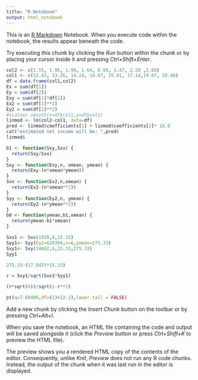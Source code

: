 ```yaml
---
title: "R Notebook"
output: html_notebook
---
```


This is an [R Markdown](http://rmarkdown.rstudio.com) Notebook. When you execute code within the notebook, the results appear beneath the code. 

Try executing this chunk by clicking the *Run* button within the chunk or by placing your cursor inside it and pressing *Ctrl+Shift+Enter*. 

```r
col2 <- c(1.55, 1.95, 1.98, 1.64, 0.89, 1.47, 2.28 ,2.60)
col1 <- c(12.42, 13.26, 14.24, 14.87, 15.41, 17.14,19.07, 20.46)
df = data.frame(col1,col2)
Ex = sum(df[1])
Ey = sum(df[2])
Exy = sum(df[1]*df[2])
Ex2 = sum(df[1]**2)
Ey2 = sum(df[2]**2)
#scatter.smooth(x=df$col1,y=df$col2)
linmod <- lm(col2~col1, data=df)
pred <- linmod$coefficients[1] + linmod$coefficients[2]* 18.0
cat("estimated net income will be: ",pred)
linmod$
```


```r
b1 <- function(Sxy,Sxx) {
  return(Sxy/Sxx)
}
Sxy <- function(Exy,n, xmean, ymean) {
  return(Exy-(n*xmean*ymean))
}
Sxx <- function(Ex2,n,xmean) {
  return(Ex2-(n*xmean**2))
}
Syy <- function(Ey2,n, ymean) {
  return(Ey2-(n*ymean**2))
}
b0 <- function(ymean,b1,xmean) {
  return(ymean-b1*xmean)
}
```



```r
Sxx1 <- Sxx(1930,6,15.33)
Syy1<- Syy(Ey2=620394,n=6,ymean=275.33)
Sxy1<- Sxy(34602,6,15.33,275.33)
Syy1
```
```r
275.33-(17.8425*15.33)
```
```r
r = Sxy1/sqrt(Sxx1*Syy1)
```


```r
(r*sqrt(4))/sqrt(1-r**2)
```
```r
pt(q=7.68406,df=(23+22-2),lower.tail = FALSE)
```


Add a new chunk by clicking the *Insert Chunk* button on the toolbar or by pressing *Ctrl+Alt+I*.

When you save the notebook, an HTML file containing the code and output will be saved alongside it (click the *Preview* button or press *Ctrl+Shift+K* to preview the HTML file).

The preview shows you a rendered HTML copy of the contents of the editor. Consequently, unlike *Knit*, *Preview* does not run any R code chunks. Instead, the output of the chunk when it was last run in the editor is displayed.

